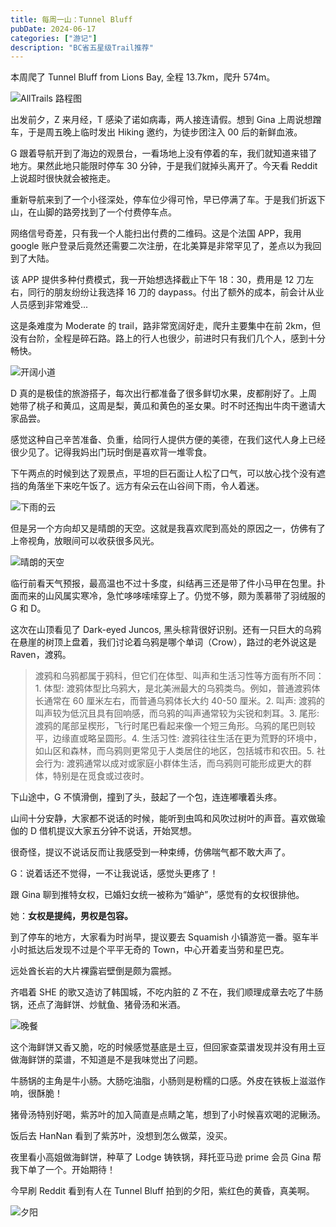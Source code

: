 ```yaml
---
title: 每周一山：Tunnel Bluff
pubDate: 2024-06-17
categories: ["游记"]
description: "BC省五星级Trail推荐"
---
```




本周爬了 Tunnel Bluff from Lions Bay, 全程 13.7km，爬升 574m。

<div className="image-container">
  <Image src={alltrailstunnelbluff} alt="AllTrails 路程图" />
</div>

出发前夕，Z 来月经，T 感染了诺如病毒，两人接连请假。想到 Gina 上周说想蹭车，于是周五晚上临时发出 Hiking 邀约，为徒步团注入 00 后的新鲜血液。

G 跟着导航开到了海边的观景台，一看场地上没有停着的车，我们就知道来错了地方。果然此地只能限时停车 30 分钟，于是我们就掉头离开了。今天看 Reddit 上说超时很快就会被拖走。

重新导航来到了一个小径深处，停车位少得可怜，早已停满了车。于是我们折返下山，在山脚的路旁找到了一个付费停车点。

网络信号奇差，只有我一个人能扫出付费的二维码。这是个法国 APP，我用 google 账户登录后竟然还需要二次注册，在北美算是非常罕见了，差点以为我回到了大陆。

该 APP 提供多种付费模式，我一开始想选择截止下午 18：30，费用是 12 刀左右，同行的朋友纷纷让我选择 16 刀的 daypass。付出了额外的成本，前会计从业人员感到非常难受...

这是条难度为 Moderate 的 trail，路非常宽阔好走，爬升主要集中在前 2km，但没有台阶，全程是碎石路。路上的行人也很少，前进时只有我们几个人，感到十分畅快。

<div className="image-container">
  <Image src={woods} alt="开阔小道" />
</div>

D 真的是极佳的旅游搭子，每次出行都准备了很多鲜切水果，皮都削好了。上周她带了桃子和黄瓜，这周是梨，黄瓜和黄色的圣女果。时不时还掏出牛肉干邀请大家品尝。

感觉这种自己辛苦准备、负重，给同行人提供方便的美德，在我们这代人身上已经很少见了。记得我妈出门玩时倒是喜欢背一堆零食。

下午两点的时候到达了观景点，平坦的巨石面让人松了口气，可以放心找个没有遮挡的角落坐下来吃午饭了。远方有朵云在山谷间下雨，令人着迷。

<div className="image-container">
  <Image src={rainycloud} alt="下雨的云" />
</div>

但是另一个方向却又是晴朗的天空。这就是我喜欢爬到高处的原因之一，仿佛有了上帝视角，放眼间可以收获很多风光。

<div className="image-container">
  <Image src={tunnelbluff} alt="晴朗的天空" />
</div>

临行前看天气预报，最高温也不过十多度，纠结再三还是带了件小马甲在包里。扑面而来的山风属实寒冷，急忙哆哆嗦嗦穿上了。仍觉不够，颇为羡慕带了羽绒服的 G 和 D。

这次在山顶看见了 Dark-eyed Juncos, 黑头棕背很好识别。还有一只巨大的乌鸦在悬崖的树顶上盘着，我们讨论着乌鸦是哪个单词（Crow），路过的老外说这是 Raven，渡鸦。

> 渡鸦和乌鸦都属于鸦科，但它们在体型、叫声和生活习性等方面有所不同：1. 体型: 渡鸦体型比乌鸦大，是北美洲最大的乌鸦类鸟。例如，普通渡鸦体长通常在 60 厘米左右，而普通乌鸦体长大约 40-50 厘米。2. 叫声: 渡鸦的叫声较为低沉且具有回响感，而乌鸦的叫声通常较为尖锐和刺耳。3. 尾形: 渡鸦的尾部呈楔形，飞行时尾巴看起来像一个短三角形。乌鸦的尾巴则较平，边缘直或略呈圆形。4. 生活习性: 渡鸦往往生活在更为荒野的环境中，如山区和森林，而乌鸦则更常见于人类居住的地区，包括城市和农田。5. 社会行为: 渡鸦通常以成对或家庭小群体生活，而乌鸦则可能形成更大的群体，特别是在觅食或过夜时。

下山途中，G 不慎滑倒，撞到了头，鼓起了一个包，连连嘟囔着头疼。

山间十分安静，大家都不说话的时候，能听到虫鸣和风吹过树叶的声音。喜欢做瑜伽的 D 借机提议大家五分钟不说话，开始冥想。

很奇怪，提议不说话反而让我感受到一种束缚，仿佛喘气都不敢大声了。

G：说着话还不觉得，一不让我说话，感觉头更疼了！

跟 Gina 聊到推特女权，已婚妇女统一被称为“婚驴”，感觉有的女权很排他。

她：**女权是提纯，男权是包容。**

到了停车的地方，大家看为时尚早，提议要去 Squamish 小镇游览一番。驱车半小时抵达后发现不过是个平平无奇的 Town，中心开着麦当劳和星巴克。

远处酋长岩的大片裸露岩壁倒是颇为震撼。

齐唱着 SHE 的歌又造访了韩国城，不吃内脏的 Z 不在，我们顺理成章去吃了牛肠锅，还点了海鲜饼、炒鱿鱼、猪骨汤和米酒。

<div className="image-container">
  <Image src={tunnelbluffdinner} alt="晚餐" />
</div>

这个海鲜饼又香又脆，吃的时候感觉基底是土豆，但回家查菜谱发现并没有用土豆做海鲜饼的菜谱，不知道是不是我味觉出了问题。

牛肠锅的主角是牛小肠。大肠吃油脂，小肠则是粉糯的口感。外皮在铁板上滋滋作响，很酥脆！

猪骨汤特别好喝，紫苏叶的加入简直是点睛之笔，想到了小时候喜欢喝的泥鳅汤。

饭后去 HanNan 看到了紫苏叶，没想到怎么做菜，没买。

夜里看小高姐做海鲜饼，种草了 Lodge 铸铁锅，拜托亚马逊 prime 会员 Gina 帮我下单了一个。开始期待！

今早刷 Reddit 看到有人在 Tunnel Bluff 拍到的夕阳，紫红色的黄昏，真美啊。

<div className="image-container">
  <Image src={sunset} alt="夕阳" />
</div>
